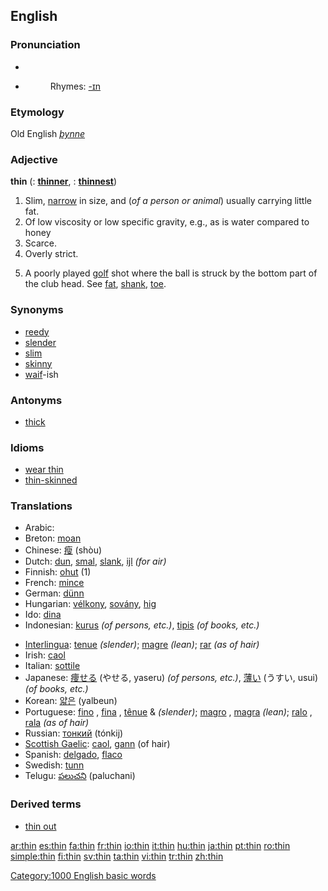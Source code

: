 ==English==

===Pronunciation===
*{{IPA|/'θɪn/}}
*{{audio|en-us-thin.ogg|Audio (US)}}
*:Rhymes: [[Rhymes:English:-ɪn|-ɪn]]

===Etymology===
Old English ''[[þynne]]''
===Adjective===
'''thin'''  ({{compar}}: '''[[thinner]]''', {{superl}}: '''[[thinnest]]''')

# Slim, [[narrow]] in size, and (''of a person or animal'') usually carrying little fat.
# Of low viscosity or low specific gravity, e.g., as is water compared to honey 
# Scarce.
# Overly strict.
# {{sports}} A poorly played [[golf]] shot where the ball is struck by the bottom part of the club head. See [[fat]], [[shank]], [[toe]].

===Synonyms===
*[[reedy]]
*[[slender]]
*[[slim]]
*[[skinny]]
*[[waif]]-ish

===Antonyms===
*[[thick]]

===Idioms===
*[[wear thin]]
*[[thin-skinned]]

===Translations===
{{top}}
*Arabic: {{ARchar|[[رقيق]]}} {{Unicode|(raqíeq)}}
*Breton: [[moan#Breton|moan]]
*Chinese: [[瘦]] (shòu)
*Dutch: [[dun]], [[smal]], [[slank]], [[ijl]] ''(for air)''
*Finnish: [[ohut]] (1)
*French: [[mince]]
*German: [[dünn]]
*Hungarian: [[vélkony]], [[sovány]], [[hig#Hungarian|hig]]
*Ido: [[dina]]
*Indonesian: [[kurus]] ''(of persons, etc.)'', [[tipis]] ''(of books, etc.)''
{{mid}}
*[[Interlingua]]: [[tenue]] ''(slender)''; [[magre]] ''(lean)''; [[rar]] ''(as of hair)''
*Irish: [[caol]]
*Italian: [[sottile]]
*Japanese: [[痩せる]] (やせる, yaseru) ''(of persons, etc.)'', [[薄い]] (うすい, usui) ''(of books, etc.)''
*Korean: [[얇은]] (yalbeun)
*Portuguese: [[fino]] {{m}}, [[fina]] {{f}}, [[tênue]] {{m}} & {{f}} ''(slender)''; [[magro]] {{m}}, [[magra]] {{f}} ''(lean)''; [[ralo]] {{m}}, [[rala]] {{f}} ''(as of hair)''
*Russian: [[тонкий]] (tónkij)
*[[Scottish Gaelic]]: [[caol]], [[gann]] (of hair)
*Spanish: [[delgado]], [[flaco]]
*Swedish: [[tunn]]
*Telugu: [[పలుచని]] (paluchani)
{{bottom}}


===Derived terms===
*[[thin out]]

[[Category:1000 English basic words]]

[[ar:thin]]
[[es:thin]]
[[fa:thin]]
[[fr:thin]]
[[io:thin]]
[[it:thin]]
[[hu:thin]]
[[ja:thin]]
[[pt:thin]]
[[ro:thin]]
[[simple:thin]]
[[fi:thin]]
[[sv:thin]]
[[ta:thin]]
[[vi:thin]]
[[tr:thin]]
[[zh:thin]]